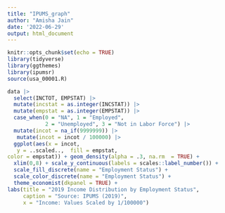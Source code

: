 ```yaml
---
title: "IPUMS_graph"
author: "Amisha Jain"
date: '2022-06-29'
output: html_document
---
```


```r
knitr::opts_chunk$set(echo = TRUE)
library(tidyverse)
library(ggthemes)
library(ipumsr)
source(usa_00001.R)
```

```r
data |> 
  select(INCTOT, EMPSTAT) |> 
  mutate(incstat = as.integer(INCSTAT)) |> 
  mutate(empstat = as.integer(EMPSTAT)) |> 
  case_when(0 = "NA", 1 = "Employed", 
            2 = "Unemployed", 3 = "Not in Labor Force") |> 
  mutate(incot = na_if(9999999)) |> 
   mutate(incot = incot / 100000) |> 
  ggplot(aes(x = incot, 
   y = ..scaled..,  fill = empstat, 
color = empstat)) + geom_density(alpha = .3, na.rm  = TRUE) +
  xlim(0,8) + scale_y_continuous(labels = scales::label_number()) +
  scale_fill_discrete(name = "Employment Status") + 
  scale_color_discrete(name = "Employment Status") +
  theme_economist(dkpanel = TRUE) +
labs(title = "2019 Income Distribution by Employment Status", 
     caption = "Source: IPUMS (2019)", 
     x = "Income: Values Scaled by 1/100000")
```

